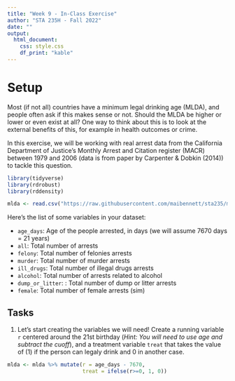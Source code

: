 ```yaml
---
title: "Week 9 - In-Class Exercise"
author: "STA 235H - Fall 2022"
date: ""
output: 
  html_document:
    css: style.css
    df_print: "kable"
---
```

<style type="text/css">
div.main-container {
  max-width: 1800px;
  margin-left: auto;
  margin-right: auto;
}

@media only screen and (max-width: 600px) {
   body {
      margin: 0;
      padding: 0;
   }
   .sample {
      width: 100%;
   }
}
</style>

# Setup

Most (if not all) countries have a minimum legal drinking age (MLDA), and people often ask if this makes sense or not. Should the MLDA be higher or lower or even exist at all? One way to think about this is to look at the external benefits of this, for example in health outcomes or crime.

In this exercise, we will be working with real arrest data from the California Department of Justice's Monthly Arrest and Citation register (MACR) between 1979 and 2006 (data is from paper by Carpenter & Dobkin (2014)) to tackle this question.


```r
library(tidyverse)
library(rdrobust)
library(rddensity)

mlda <- read.csv("https://raw.githubusercontent.com/maibennett/sta235/main/exampleSite/content/InClassExercises/data/mlda.csv")
```

Here's the list of some variables in your dataset:

- `age_days`: Age of the people arrested, in days (we will assume 7670 days = 21 years)
- `all`: Total number of arrests
- `felony`: Total number of felonies arrests
- `murder`: Total number of murder arrests
- `ill_drugs`: Total number of illegal drugs arrests
- `alcohol`: Total number of arrests related to alcohol
- `dump_or_litter`: : Total number of dump or litter arrests
- `female`: Total number of female arrests (sim)

## Tasks

1) Let's start creating the variables we will need! Create a running variable `r` centered around the 21st birthday (*Hint: You will need to use age and subtract the cuoff*), and a treatment variable `treat` that takes the value of (1) if the person can legaly drink and 0 in another case.

```r
mlda <- mlda %>% mutate(r = age_days - 7670,
                        treat = ifelse(r>=0, 1, 0))
```

